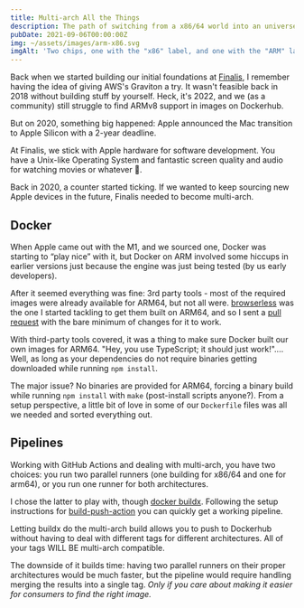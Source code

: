 ```yaml
---
title: Multi-arch All the Things
description: The path of switching from a x86/64 world into an universe of architectures.
pubDate: 2021-09-06T00:00:00Z
img: ~/assets/images/arm-x86.svg
imgAlt: 'Two chips, one with the "x86" label, and one with the "ARM" label.'
---
```


Back when we started building our initial foundations at [Finalis](https://www.finalis.com), I remember having the idea of giving AWS's Graviton a try.
It wasn't feasible back in 2018 without building stuff by yourself. Heck, it's 2022, and we (as a community) still struggle to find ARMv8 support in images on Dockerhub.

But on 2020, something big happened: Apple announced the Mac transition to Apple Silicon with a 2-year deadline.

At Finalis, we stick with Apple hardware for software development. You have a Unix-like Operating System and fantastic screen quality and audio for watching movies or whatever 🍿.

Back in 2020, a counter started ticking. If we wanted to keep sourcing new Apple devices in the future, Finalis needed to become multi-arch.


## Docker

When Apple came out with the M1, and we sourced one, Docker was starting to “play nice” with it, but Docker on ARM involved some hiccups in earlier versions just because the engine was just being tested (by us early developers).

After it seemed everything was fine: 3rd party tools - most of the required images were already available for ARM64, but not all were. [browserless](https://github.com/browserless/chrome) was the one I started tackling to get them built on ARM64, and so I sent a [pull request](https://github.com/browserless/chrome/pull/1847) with the bare minimum of changes for it to work.

With third-party tools covered, it was a thing to make sure Docker built our own images for ARM64. "Hey, you use TypeScript; it should just work!".... Well, as long as your dependencies do not require binaries getting downloaded while running `npm install`.

The major issue? No binaries are provided for ARM64, forcing a binary build while running `npm install` with `make` (post-install scripts anyone?). From a setup perspective, a little bit of love in some of our `Dockerfile` files was all we needed and sorted everything out.

## Pipelines

Working with GitHub Actions and dealing with multi-arch, you have two choices: you run two parallel runners (one building for x86/64 and one for arm64), or you run one runner for both architectures.

I chose the latter to play with, though [docker buildx](https://docs.docker.com/build/buildx/). Following the setup instructions for [build-push-action](https://github.com/docker/build-push-action#path-context) you can quickly get a working pipeline.

Letting buildx do the multi-arch build allows you to push to Dockerhub without having to deal with different tags for different architectures. All of your tags WILL BE multi-arch compatible.

The downside of it builds time: having two parallel runners on their proper architectures would be much faster, but the pipeline would require handling merging the results into a single tag. _Only if you care about making it easier for consumers to find the right image._